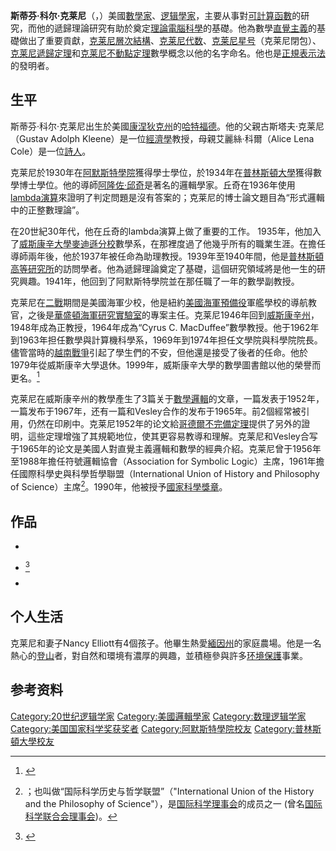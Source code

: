{{Refimprove|time=2018-5-17}}
{{Infobox scientist
| name = 斯蒂芬·科尔·克莱尼<br />Stephen Kleene
| image = Kleene.jpg
| caption =
| birth_date = {{birth date|1909|1|5}}
| birth_place = 美國[[康涅狄克州|康涅狄克州]][[哈特福德|哈特福德]]
| death_date = {{death date and age|1994|1|25|1909|1|5}}
| death_place = 美國[[威斯康辛州|威斯康辛州]][[麦迪逊|麦迪逊]]
| residence = {{USA}}
| nationality = {{USA}}
| field = [[数理逻辑|数理逻辑]]
| work_institutions = [[威斯康辛大學麥迪遜分校|威斯康辛大學麥迪遜分校]]
| alma_mater = [[阿默斯特學院|阿默斯特學院]]<br />[[普林斯顿大学|普林斯顿大学]]
| doctoral_advisor = [[阿隆佐·邱奇|阿隆佐·邱奇]]
| doctoral_students = Robert Lee Constable<br />Joan Moschovakis<br />Yiannis Moschovakis<br />Nels David Nelson<br />Dick de Jongh
| known_for = {{collapsible list|title={{nbsp}}|
* 对[[直觉主义|直觉主义]]的贡献
* [[算数阶层|克莱尼-莫斯托夫斯基阶层]]
* {{link-en|克莱尼-罗瑟尔悖论|Kleene–Rosser paradox}}
* [[克莱尼星号|克莱尼星号]]
* {{link-en|克莱尼算法|Kleene's algorithm}}
* [[正则语言|克莱尼定理]]
* [[正则表达式|正则表达式]]
* [[可实现性|可实现性]]
* {{link-en|Smn定理|Smn theorem|克莱尼''s''<sub>''mn''</sub>定理}}
}}
| prizes = {{link-en|勒罗伊·斯蒂勒奖|Leroy P. Steele Prize}} <small>(1983)</small><br />[[美国国家科学奖章|美国国家科学奖章]] <small>(1990)</small>
}}
'''斯蒂芬·科尔·克莱尼'''（{{lang|en|'''Stephen Cole Kleene'''}}，{{bd|1909年|1月5日|1994年|1月25日}}）美國[[數學家|數學家]]、[[逻辑學家|逻辑學家]]，主要从事對[[可計算函數|可計算函數]]的研究，而他的遞歸理論研究有助於奠定[[理論電腦科學|理論電腦科學]]的基礎。他為數學[[直覺主義|直覺主義]]的基礎做出了重要貢獻，[[算数阶层|克莱尼層次結構]]、[[克莱尼代数|克莱尼代数]]、[[Kleene星号|克莱尼星号]]（克莱尼閉包）、[[克莱尼遞歸定理|克莱尼遞歸定理]]和[[克莱尼不動點定理|克莱尼不動點定理]]數學概念以他的名字命名。他也是[[正規表示法|正規表示法]]的發明者。

== 生平 ==
斯蒂芬·科尔·克莱尼出生於美國[[康涅狄克州|康涅狄克州]]的[[哈特福德|哈特福德]]。他的父親古斯塔夫·克莱尼（Gustav Adolph Kleene）是一位[[經濟學|經濟學]]教授，母親艾麗絲·科爾（Alice Lena Cole）是一位[[詩人|詩人]]。

克莱尼於1930年在[[阿默斯特學院|阿默斯特學院]]獲得學士學位，於1934年在[[普林斯頓大學|普林斯頓大學]]獲得數學博士學位。他的導師[[阿隆佐·邱奇|阿隆佐·邱奇]]是著名的邏輯學家。丘奇在1936年使用[[lambda演算|lambda演算]]來證明了判定問題是沒有答案的；克莱尼的博士論文題目為“形式邏輯中的正整數理論”。

在20世紀30年代，他在丘奇的lambda演算上做了重要的工作。 1935年，他加入了[[威斯康辛大學麥迪遜分校|威斯康辛大學麥迪遜分校]]數學系，在那裡度過了他幾乎所有的職業生涯。在擔任導師兩年後，他於1937年被任命為助理教授。1939年至1940年間，他是[[普林斯頓高等研究所|普林斯頓高等研究所]]的訪問學者。他為遞歸理論奠定了基礎，這個研究領域將是他一生的研究興趣。1941年，他回到了阿默斯特學院並在那任職了一年的數學副教授。

克莱尼在[[二戰|二戰]]期間是美國海軍少校，他是紐約[[美國海軍|美國海軍]][[預備役|預備役]]軍艦學校的導航教官，之後是[[美國海軍研究實驗室|華盛頓海軍研究實驗室]]的專案主任。克莱尼1946年回到[[威斯康辛州|威斯康辛州]]，1948年成為正教授，1964年成為“Cyrus C. MacDuffee”數學教授。他于1962年到1963年担任數學與計算機科學系{{link-en|系主任|dean (education)|主任}}，1969年到1974年担任文學院與科學院院長。儘管當時的[[越南戰爭|越南戰爭]]引起了學生們的不安，但他還是接受了後者的任命。他於1979年從威斯康辛大學退休。1999年，威斯康辛大學的數學圖書館以他的榮譽而更名。<ref>{{cite web|title=About S.C. Kleene|url=http://www.library.wisc.edu/math/about-math/about-s-c-kleene/|publisher=University of Wisconsin—Madison Libraries|accessdate=23 April 2016|archive-date=2019-09-09|archive-url=https://web.archive.org/web/20190909054052/https://www.library.wisc.edu/math/about-math/about-s-c-kleene/|dead-url=no}}</ref>

克莱尼在威斯康辛州的教學產生了3篇关于[[數學邏輯|數學邏輯]]的文章，一篇发表于1952年，一篇发布于1967年，还有一篇和Vesley合作的发布于1965年。前2個經常被引用，仍然在印刷中。克莱尼1952年的论文給[[哥德爾不完備定理|哥德爾不完備定理]]提供了另外的證明，這些定理增強了其規範地位，使其更容易教導和理解。克莱尼和Vesley合写于1965年的论文是美國人對直覺主義邏輯和數學的經典介紹。克莱尼曾于1956年至1988年擔任符號邏輯協會（Association for Symbolic Logic）主席，1961年擔任國際科學史與科學哲學聯盟（International Union of History and Philosophy of Science）主席<ref>{{cite web |url=http://www.icsu.org/publicdb/frmDisplayMember?docid=97d44bb2b86ba6e145872f68db2d0d62 |dead-url=yes |title=IUHPS成员 |website=IUHPS |language=en |date= |archiveurl=https://web.archive.org/web/20110927014042/http://www.icsu.org/publicdb/frmDisplayMember?docid=97d44bb2b86ba6e145872f68db2d0d62 |archivedate=2011年9月27日 |df= }}；也叫做“国际科学历史与哲学联盟”（"International Union of the History and the Philosophy of Science"），是[[国际科学理事会|国际科学理事会]]的成员之一 (曾名[[国际科学联合会理事会|国际科学联合会理事会]])。</ref>。1990年，他被授予[[國家科學獎章|國家科學獎章]]。{{请求来源|克莱尼工作的重要性導致了“克莱尼性就在哥德爾性之左右”（Kleeneness is next to Gödelness）的說法。}}

== 作品 ==
{{expand section|time=2018-5-17}}
* {{cite journal |title=General recursive functions of natural numbers |trans_title=自然数的一般递归函数 |author='''Stephen Kleene''' |journal=''Math. Ann.'' |location= |issue='''112''' |pages=727–742 |language=en |year=1936}}
* {{cite journal |url=https://books.google.com/books?id=HZAjPwAACAAJ&source=gbs_ViewAPI |title=''Introduction to Metamathematics'' |trans_title=数学导论 |author='''Stephen Kleene''' |location=New York: Van Nostrand |publisher=Ishi Press |isbn= |language=en |orig-year=1952 |year=2009 |access-date=2018-05-18 |archive-date=2017-10-02 |archive-url=https://web.archive.org/web/20171002014052/https://books.google.com/books?id=HZAjPwAACAAJ&source=gbs_ViewAPI |dead-url=no }}<ref>{{cite web |url=http://www.worldcat.org/title/introduction-to-metamathematics/oclc/523942/editions?referer=di&editionsView=true |title=WorldCat: editions for 'Introduction to metamathematics' |author= |year=1952 |accessdate=2013年4月2日 |archive-date=2013年10月12日 |archive-url=https://web.archive.org/web/20131012030153/http://www.worldcat.org/title/introduction-to-metamathematics/oclc/523942/editions?referer=di&editionsView=true |dead-url=no }}</ref> 
* {{cite journal |url=http://worldcat.org/oclc/564148 |title=Representation of Events in Nerve Nets and Finite Automata |trans_title=神经网络和有限自动机中的事件表示 |author='''Stephen Kleene''' |editor1=[[Claude_Shannon|Claude Shannon]] |editor2=[[John_McCarthy|John McCarthy]] |journal=''Automata Studies'' |location= |language=en |year=1956 |access-date=2018-05-18 |archive-date=2009-09-18 |archive-url=https://web.archive.org/web/20090918225752/http://www.worldcat.org/oclc/564148 |dead-url=no }}

== 个人生活 ==
克莱尼和妻子Nancy Elliott有4個孩子。他畢生熱愛[[緬因州|緬因州]]的家庭農場。他是一名熱心的[[登山|登山]]者，對自然和環境有濃厚的興趣，並積極參與許多[[环境保護|环境保護]]事業。

== 参考资料 ==
{{Reflist}}

{{Winners of the National Medal of Science}}
{{Authority control}}

{{DEFAULTSORT:Kleene,Stephen Cole}}
[[Category:20世纪逻辑学家|Category:20世纪逻辑学家]]
[[Category:美國邏輯學家|Category:美國邏輯學家]]
[[Category:数理逻辑学家|Category:数理逻辑学家]]
[[Category:美国国家科学奖获奖者|Category:美国国家科学奖获奖者]]
[[Category:阿默斯特學院校友|Category:阿默斯特學院校友]]
[[Category:普林斯頓大學校友|Category:普林斯頓大學校友]]